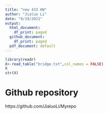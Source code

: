 ```yaml
---
title: "new 433 HW"
author: "Jialuo Li"
date: "9/19/2021"
output:
  html_document:
    df_print: paged
  github_document:
    df_print: paged
  pdf_document: default
---
```


```r

library(readr)
X<-read_table("bridge.txt",col_names = FALSE)
X
str(X)
```

# Github repository
https://github.com/JialuoLi/Myrepo


